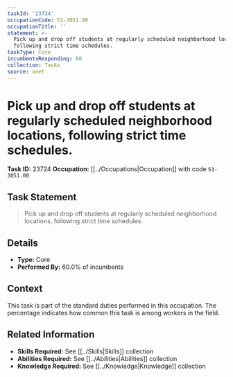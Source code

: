 ```yaml
---
taskId: '23724'
occupationCode: 53-3051.00
occupationTitle: ''
statement: >-
  Pick up and drop off students at regularly scheduled neighborhood locations,
  following strict time schedules.
taskType: Core
incumbentsResponding: 60
collection: Tasks
source: onet
---
```

# Pick up and drop off students at regularly scheduled neighborhood locations, following strict time schedules.

**Task ID:** 23724
**Occupation:** [[../Occupations|Occupation]] with code `53-3051.00`

## Task Statement

> Pick up and drop off students at regularly scheduled neighborhood locations, following strict time schedules.

## Details

- **Type:** Core
- **Performed By:** 60.0% of incumbents

## Context

This task is part of the standard duties performed in this occupation. The percentage indicates how common this task is among workers in the field.

## Related Information

- **Skills Required:** See [[../Skills|Skills]] collection
- **Abilities Required:** See [[../Abilities|Abilities]] collection
- **Knowledge Required:** See [[../Knowledge|Knowledge]] collection
